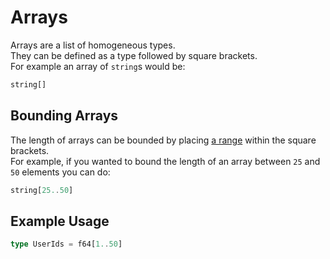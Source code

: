 
# Arrays
Arrays are a list of homogeneous types.<br/>
They can be defined as a type followed by square brackets.<br/>
For example an array of `string`s would be:
```ts copy
string[]
```

## Bounding Arrays
The length of arrays can be bounded by placing [a range](./1-ranges.mdx) within the square brackets.<br/>
For example, if you wanted to bound the length of an array between `25` and `50` elements you can do:
```ts copy
string[25..50]
```

## Example Usage
```ts copy
type UserIds = f64[1..50]
```
